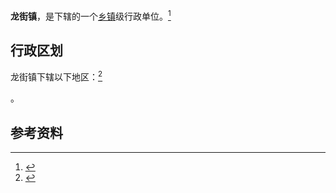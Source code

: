 {{中国乡级行政区|53/29/28/103/000}}

'''龙街镇'''，是{{PRC admin/fullname|53/29/28/103/000|3}}下辖的一个[[乡镇|乡镇]]级行政单位。<ref>{{PRC admin/ref sgc|{{PRC admin/parent|53/29/28/103/000}}}}</ref>

== 行政区划 ==

龙街镇下辖以下地区：<ref>{{PRC admin/ref sgc|53/29/28/103/000}}</ref>

{{PRC admin/children|53/29/28/103/000}}。

== 参考资料 ==

{{reflist}}

{{行政区划小作品}}
{{PRC admin/navcat|53/29/28/103/000}}